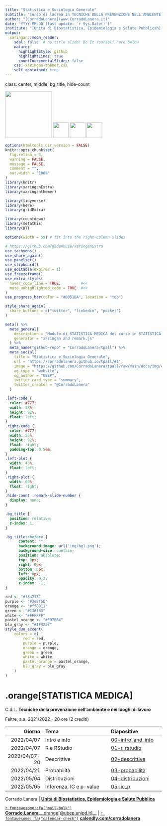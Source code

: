 ```yaml
---
title: "Statistica e Sociologia Generale"
subtitle: "Corso di laurea in TECNICHE DELLA PREVENZIONE NELL'AMBIENTE E NEI LUOGHI DI LAVORO"
author: "[CorradoLanera](www.CorradoLanera.it)"
date: "YYYY-MM-DD (last update: `r Sys.Date()`)"
institute: "[Unità di Biostatistica, Epidemiologia e Salute Pubblicah](https://www.unipd-ubep.it/) --- University of Padova"
output: 
  xaringan::moon_reader:
    seal: false  # no title slide! Do It Yourself here below
    nature:
      highlightStyle: github
      highlightLines: true
      countIncrementalSlides: false
    css: xaringan-themer.css
    self_contained: true
---
```

class: center, middle, bg_title, hide-count


<img src="img/logo_800anni.png" width="150px"/>
<img src="img/DSCTV.png" width="50px"/>
<img src="img/UBEP.png" width="50px"/>
<img src="img/LAIMS.png" width="50px"/>

```r
options(htmltools.dir.version = FALSE)
knitr::opts_chunk$set(
  fig.retina = 3,
  warning = FALSE,
  message = FALSE,
  comment = "",
  out.width = "100%"
)
library(knitr)
library(xaringanExtra)
library(xaringanthemer)

library(tidyverse)
library(here)
library(gridExtra)

library(countdown)
library(metathis)
library(DT)

options(width = 59) # fit into the right-column slides

```


```r
# https://github.com/gadenbuie/xaringanExtra
use_tachyons()
use_share_again()
use_panelset()
use_clipboard()
use_editable(expires = 1)
use_freezeframe()
use_extra_styles(
  hover_code_line = TRUE,         #<<
  mute_unhighlighted_code = TRUE  #<<
)
use_progress_bar(color = "#0051BA", location = "top")
```

```r
style_share_again(
  share_buttons = c("twitter", "linkedin", "pocket")
)
```


```r
meta() %>%
  meta_general(
    description = "Modulo di STATISTICA MEDICA del corso in STATISTICA E SOCIOLOGIA GENERALE per il corso di laurea in TECNICHE DELLA PREVENZIONE NELL'AMBIENTE E NEI LUOGHI DI LAVORO",
    generator = "xaringan and remark.js"
  ) %>% 
  meta_name("github-repo" = "CorradoLanera/tpall") %>% 
  meta_social(
    title = "Statistica e Sociologia Generale",
    url = "https://corradolanera.github.io/tpall/#1",
    image = "https://github.com/CorradoLanera/tpall/raw/main/docs/img/cover.jpg",
    og_type = "website",
    og_author = "UBEP",
    twitter_card_type = "summary",
    twitter_creator = "@CorradoLanera"
  )
```

```css
.left-code {
  color: #777;
  width: 38%;
  height: 92%;
  float: left;
}
.right-code {
  color: #777;
  width: 55%;
  height: 92%;
  float: right;
  padding-top: 0.5em;
}
.left-plot {
  width: 43%;
  float: left;
}
.right-plot {
  width: 60%;
  float: right;
}
.hide-count .remark-slide-number {
  display: none;
}

.bg_title {
  position: relative;
  z-index: 1;
}

.bg_title::before {    
      content: "";
      background-image: url('img/bg1.png');
      background-size: contain;
      position: absolute;
      top: 0px;
      right: 0px;
      bottom: 0px;
      left: 0px;
      opacity: 0.3;
      z-index: -1;
}

```


```r
red <- "#f34213"
purple <- "#3e2f5b"
orange <- "#ff8811"
green <- "#136f63"
white <- "#FFFFFF"
pastel_orange <- "#F97B64"
blu_gray <- "#1F4257"
style_duo_accent(
    colors = c(
        red = red,
        purple = purple,
        orange = orange,
        green = green,
        white = white,
        pastel_orange = pastel_orange,
        blu_gray = blu_gray
    )
)
```


# **.orange[STATISTICA MEDICA]**

C.d.L. **Tecniche della prevenzione nell'ambiente e nei luoghi di lavoro**

Feltre, a.a. 2021/2022 - 20 ore (2 crediti)

<small>

**Giorno**    | **Tema**                 | **Diapositive**
-------------:|:-------------------------|:--------------------
2022/04/07    | Intro e info             | [00-intro_and_info](00-intro_and_info.html)
2022/04/07    | R e RStudio              | [01-r_rstudio](01-r_rstudio.html)
2022/04/07-20 | Descrittive              | [02-descrittive](02-descrittive.html)
2022/04/21    | Probabilità              | [03-probabilità](03-probabilità.html)
2022/05/04    | Distribuzioni            | [04-distribuzioni](04-distribuzioni.html)
2022/05/05    | Inferenza, IC e p-value  | [05-ic_p](05-ic_p.html)

</small>

Corrado Lanera | [**Unità di Biostatistica, Epidemiologia e Salute Pubblica**](https://www.unipd-ubep.it/)

[`r fontawesome::fa("mail-bulk")`](mailto:Corrado.Lanera@ubep.unipd.it) [**Corrado.Lanera**__.orange[@ubep.unipd.it]__](mailto:Corrado.Lanera@ubep.unipd.it) | 
[`r fontawesome::fa("calendar-check")` ](https://calendly.com/corradolanera) [**calendly.com/corradolanera**](https://calendly.com/corradolanera)

